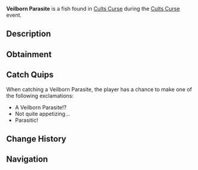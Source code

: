 {{FishInfobox
|image          = Veilborn Parasite.png
|rarity         = Limited
|event          = Cults Curse
|sea            = First Sea
|location       = [[Cults Curse]]
|sublocation    = 
|sources        = Fishing Rod
|radar_location = 
|prog_speed     = -75
|xp             = 2600
|weather        = 
|time           = 
|season         = 
|bait           = 
|base_weight    = 23
|base_value     = 7000
|weight_range   = 14.5
|base_chance    = 2
|base_resil     = 5
}}
'''Veilborn Parasite''' is a {{Rarity|Limited}} fish found in [[Cults Curse]] during the [[Cults Curse]] event.

== Description ==
{{Description|From an unknown origin, the Veilborn Parasite clings, with tendrils threading through its target.|Bestiary Entry}}

== Obtainment ==
{{Description|Can only be caught in the Cursed Pool.|Bestiary Hint}}
{{Fish Availability|
Cults Curse
|top_rods      = 
Training Rod\78145.57\221795.14;
Flimsy Rod\60843.08\164968.26;
Leviathan's Fang Rod\55417.58\137039.18;
Free Spirit Rod\54344.51\138654.17;
Seraphic Rod\47752.49\112154.87;
Plastic Rod\31213.92\83258.99;
Trident Rod\47534.95\121280.31;
No-Life Rod\47273.61\112416.36;
Ethereal Prism Rod\46881.75\108959.97;
Challenger's Rod\45121.88\108586.5;
Rod Of The Forgotten Fang\42411.08\99736.58;
Zeus Rod\35947.01\85882.76;
Rod Of The Depths\35943.36\84862.81;
Rod Of The Exalted One\35447.12\85551.6;
Verdant Shear Rod\35264.88\84676.3;
Depthseeker Rod\35182.91\90378.51;
Blazebringer Rod\35131.36\83934.06;
Avalanche Rod\30190.87\72671.68;
Volcanic Rod\28163.61\68581.02;
Steady Rod\14149.76\38271.33
|recommended   = Training Rod
}}

== Catch Quips ==
When catching a Veilborn Parasite, the player has a chance to make one of the following exclamations:
* A Veilborn Parasite!?
* Not quite appetizing...
* Parasitic!

== Change History ==
{{Change History|{{subst:Current Version}}}}

== Navigation ==
{{Fish Navbox|Cults Curse}}